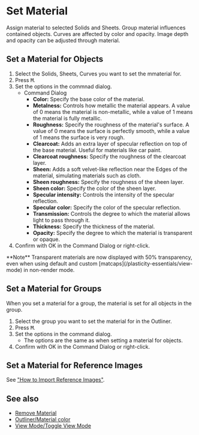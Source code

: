 
# Set Material

<Reference shortcut="M" command="Set Material" button="" />

Assign material to selected Solids and Sheets. Group material influences contained objects. Curves are affected by color and opacity. Image depth and opacity can be adjusted through material.

## Set a Material for Objects

1. Select the Solids, Sheets, Curves you want to set the mmaterial for.
2. Press <kbd>M</kbd>.
3. Set the options in the commnad dialog.
    - <Kst>Command Dialog</Kst>
        - **Color:** Specify the base color of the material.
        - **Metalness:** Controls how metallic the material appears. A value of 0 means the material is non-metallic, while a value of 1 means the material is fully metallic.
        - **Roughness:** Specify the roughness of the material's surface. A value of 0 means the surface is perfectly smooth, while a value of 1 means the surface is very rough.
        - **Clearcoat:** Adds an extra layer of specular reflection on top of the base material. Useful for materials like car paint.
        - **Clearcoat roughness:** Specify the roughness of the clearcoat layer.
        - **Sheen:** Adds a soft velvet-like reflection near the Edges of the material, simulating materials such as cloth.
        - **Sheen roughness:** Specify the roughness of the sheen layer.
        - **Sheen color:** Specify the color of the sheen layer.
        - **Specular intensity:** Controls the intensity of the specular reflection.
        - **Specular color:** Specify the color of the specular reflection.
        - **Transmission:** Controls the degree to which the material allows light to pass through it.
        - **Thickness:** Specify the thickness of the material.
        - **Opacity:** Specify the degree to which the material is transparent or opaque.
4. Confirm with OK in the Command Dialog or right-click.

<Callout type="info" emoji="🗒️">
**Note** 
Transparent materials are now displayed with 50% transparency, even when using default and custom [matcaps](/plasticity-essentials/view-mode) in non-render mode.
</Callout>

## Set a Material for Groups

When you set a material for a group, the material is set for all objects in the group.

1. Select the group you want to set the material for in the Outliner.
2. Press <kbd>M</kbd>.
3. Set the options in the command dialog.
    - The options are the same as when setting a material for objects.
4. Confirm with OK in the Command Dialog or right-click.

## Set a Material for Reference Images

See ["How to Import Reference Images"](/plasticity-essentials/importing-reference-images).

## See also
- [Remove Material](remove-material)
- [Outliner/Material color](/plasticity-essentials/outliner#material-color)
- [View Mode/Toggle View Mode](/plasticity-essentials/view-mode#toggle-view-mode)